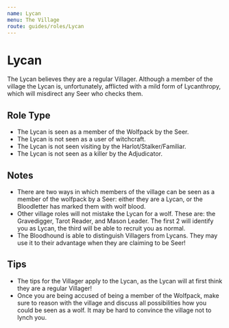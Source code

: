 ```yaml
---
name: Lycan
menu: The Village
route: guides/roles/Lycan
---
```


# Lycan

The Lycan believes they are a regular Villager. Although a member of the village the Lycan is, unfortunately, afflicted with a mild form of Lycanthropy, which will misdirect any Seer who checks them.

## Role Type

- The Lycan is seen as a member of the Wolfpack by the Seer.
- The Lycan is not seen as a user of witchcraft.
- The Lycan is not seen visiting by the Harlot/Stalker/Familiar.
- The Lycan is not seen as a killer by the Adjudicator.

## Notes

- There are two ways in which members of the village can be seen as a member of the wolfpack by a Seer: either they are a Lycan, or the Bloodletter has marked them with wolf blood.
- Other village roles will not mistake the Lycan for a wolf. These are: the Gravedigger, Tarot Reader, and Mason Leader. The first 2 will identify you as Lycan, the third will be able to recruit you as normal.
- The Bloodhound is able to distinguish Villagers from Lycans. They may use it to their advantage when they are claiming to be Seer!

## Tips

- The tips for the Villager apply to the Lycan, as the Lycan will at first think they are a regular Villager!
- Once you are being accused of being a member of the Wolfpack, make sure to reason with the village and discuss all possibilities how you could be seen as a wolf. It may be hard to convince the village not to lynch you.
